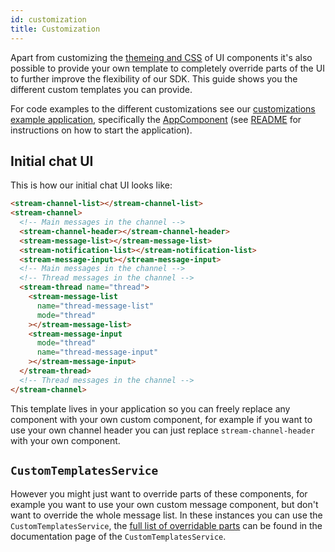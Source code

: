 ```yaml
---
id: customization
title: Customization
---
```


Apart from customizing the [themeing and CSS](./themeing-and-css-v2.mdx) of UI components it's also possible to provide your own template to completely override parts of the UI to further improve the flexibility of our SDK. This guide shows you the different custom templates you can provide.

For code examples to the different customizations see our [customizations example application](https://github.com/GetStream/stream-chat-angular/tree/master/projects/customizations-example), specifically the [AppComponent](https://github.com/GetStream/stream-chat-angular/tree/master/projects/customizations-example/src/app) (see [README](https://github.com/GetStream/stream-chat-angular/blob/master/README.md#customization-examples) for instructions on how to start the application).

## Initial chat UI

This is how our initial chat UI looks like:

```html
<stream-channel-list></stream-channel-list>
<stream-channel>
  <!-- Main messages in the channel -->
  <stream-channel-header></stream-channel-header>
  <stream-message-list></stream-message-list>
  <stream-notification-list></stream-notification-list>
  <stream-message-input></stream-message-input>
  <!-- Main messages in the channel -->
  <!-- Thread messages in the channel -->
  <stream-thread name="thread">
    <stream-message-list
      name="thread-message-list"
      mode="thread"
    ></stream-message-list>
    <stream-message-input
      mode="thread"
      name="thread-message-input"
    ></stream-message-input>
  </stream-thread>
  <!-- Thread messages in the channel -->
</stream-channel>
```

This template lives in your application so you can freely replace any component with your own custom component, for example if you want to use your own channel header you can just replace `stream-channel-header` with your own component.

## `CustomTemplatesService`

However you might just want to override parts of these components, for example you want to use your own custom message component, but don't want to override the whole message list. In these instances you can use the `CustomTemplatesService`, the [full list of overridable parts](../services/CustomTemplatesService.mdx) can be found in the documentation page of the `CustomTemplatesService`.

